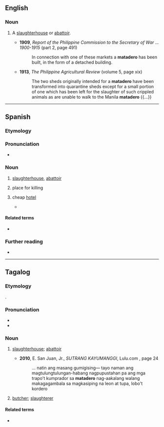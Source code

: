 ==English==

===Noun===
{{en-noun}}

# {{lb|en|Philippines}} A [[slaughterhouse]] or [[abattoir]].
#* '''1909''', ''Report of the Philippine Commission to the Secretary of War ... 1900-1915'' (part 2, page 491)
#*: In connection with one of these markets a '''matadero''' has been built, in the form of a detached building.
#* '''1913''', ''The Philippine Agricultural Review'' (volume 5, page xix)
#*: The two sheds originally intended for a '''matadero''' have been transformed into quarantine sheds except for a small portion of one which has been left for the slaughter of such crippled animals as are unable to walk to the Manila '''matadero''' {{...}}

----

==Spanish==

===Etymology===
{{af|es|matar|-dero}}

===Pronunciation===
{{es-IPA}}
* {{audio|es|LL-Q1321 (spa)-AdrianAbdulBaha-matadero.wav|Audio (Colombia)}}

===Noun===
{{es-noun|m}}

# [[slaughterhouse]], [[abattoir]]
# {{lb|es|by extension}} place for killing
# {{lb|es|Venezuela|colloquial}} cheap [[hotel]]
#* {{quote-web|es|work=Newsweek|date=2020-02-14|url=https://es-us.noticias.yahoo.com/dinero-motel-condones-crisis-restringe-173217071.html|title=Sin dinero para motel o condones: la crisis restringe sexualidad de jóvenes venezolanos|passage=De pelo y barba cuidados, este diseñador gráfico llega a desembolsar 100 dólares en una cita, sumando cena, tragos, taxis y motel. “Si la llevo para un ‘'''matadero'''’, no gasto mucho”, explica, refiriéndose a hoteles “de mala muerte”, su última opción.}}

====Related terms====
* {{l|es|matador}}

===Further reading===
* {{R:es:DRAE}}

----

==Tagalog==

===Etymology===
{{bor+|tl|es|matadero}}.

===Pronunciation===
* {{hyph|tl|ma|ta|de|ro}}
* {{tl-IPA}}

===Noun===
{{tl-noun|b={{tl-bay sc}}}}

# [[slaughterhouse]]; [[abattoir]]
#: {{syn|tl|katayan}}
#* '''2010''', E. San Juan, Jr., ''SUTRANG KAYUMANGGI'', Lulu.com {{ISBN|9780557274277}}, page 24
#*: ... natin ang masang gumigising— tayo naman ang magtulungtulungan-habang nagpupustahan pa ang mga trapo&#39;t kumprador sa '''matadero''' nag-aakalang walang makagagambala sa magkasiping na leon at tupa, lobo&#39;t kordero
# [[butcher]]; [[slaughterer]]
#: {{syn|tl|magkakatay|tagakatay}}

====Related terms====
* {{l|tl|matador}}